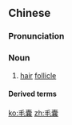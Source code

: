 ==Chinese==
{{zh-forms}}

===Pronunciation===
{{zh-pron
|m=máonáng
|cat=n
}}

===Noun===
{{zh-noun}}

# [[hair]] [[follicle]]

====Derived terms====
{{zh-der|毛囊炎}}

[[ko:毛囊]]
[[zh:毛囊]]